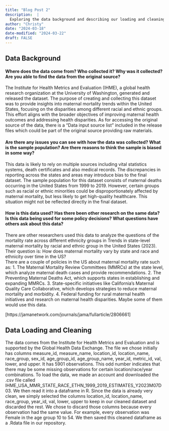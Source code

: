 ```yaml
---
title: "Blog Post 2"
description:  |
  Exploring the data background and describing our loading and cleaning process
author: "Christy"
date: "2024-03-18"
date-modified: "2024-03-22"
draft: FALSE
---
```

## Data Background
#### Where does the data come from? Who collected it? Why was it collected? Are you able to find the data from the original source?
The Institute for Health Metrics and Evaluation (IHME), a global health research organization at the University of Washington, generated and released the dataset. The purpose of creating and collecting this dataset was to provide insights into maternal mortality trends within the United States, focusing on the disparities among different racial and ethnic groups. This effort aligns with the broader objectives of improving maternal health outcomes and addressing health disparities. As for accessing the original source of the data, there is a "Data input source list" included in the release files which could be part of the original source providing raw materials.

#### Are there any issues you can see with how the data was collected? What is the sample population? Are there reasons to think the sample is biased in some way?
This data is likely to rely on multiple sources including vital statistics systems, death certificates and also medical records. The discrepancies in reporting across the states and areas may introduce bias to the final dataset. The sample population for this dataset consists of maternal deaths occurring in the United States from 1999 to 2019. However, certain groups such as racial or ethnic minorities could be disproportionately affected by maternal mortality, but less likely to get high-quality healthcare. This situation might not be reflected directly in the final dataset.

#### How is this data used? Has there been other research on the same data? Is this data being used for some policy decisions? What questions have others ask about this data?
There are other researchers used this data to analyze the questions of the mortality rate across different ethnicity groups in Trends in state-level maternal mortality by racial and ethnic group in the United States (2023). Their question is: How does maternal mortality vary by state and race and ethnicity over time in the US?  
There are a couple of policies in the US about maternal mortality rate such as: 
1. The Maternal Mortality Review Committees (MMRCs) at the state level, which analyze maternal death cases and provide recommendations.
2. The Preventing Maternal Deaths Act, which supports states in establishing and expanding MMRCs.
3. State-specific initiatives like California's Maternal Quality Care Collaborative, which develops strategies to reduce maternal mortality and morbidity.
4. Federal funding for rural maternal health initiatives and research on maternal health disparities.
Maybe some of them would use this data.

[https://jamanetwork.com/journals/jama/fullarticle/2806661]

## Data Loading and Cleaning
The data comes from the Institute for Health Metrics and Evaluation and is supported by the Global Health Data Exchange. The file we chose initially has columns measure_id, measure_name, location_id, location_name, race_group, sex_id, age_group_id, age_group_name, year_id, metric_id, val, lower, and upper. It has 5901 observations. This odd number indicates that there may be some missing observations for certain location/race/year combinations. To load the data, we made an account and downloaded the .csv file called IHME_USA_MMR_STATE_RACE_ETHN_1999_2019_ESTIMATES_Y2023M07D03. We then read it into a dataframe in R. Since the data is already very clean, we simply selected the columns location_id, location_name, race_group, year_id, val, lower, upper to keep in our cleaned dataset and discarded the rest. We chose to discard those columns because every observation had the same value. For example, every observation was Female in the age group 10 to 54. We then saved this cleaned dataframe as a .Rdata file in our repository. 


